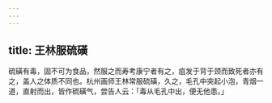 ```yaml
---
---
---
```

title: 王林服硫磺
---



硫磺有毒，固不可为食品，然服之而寿考康宁者有之，疽发于背于颈而致死者亦有之，盖人之体质不同也。杭州画师王林常服硫磺，久之，毛孔中突起小泡，青烟一道，直射而出，皆作硫磺气，尝告人云：「毒从毛孔中出，便无他患。」